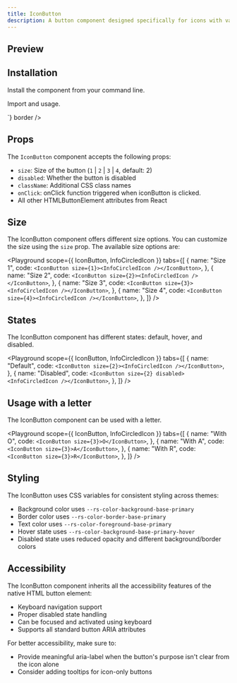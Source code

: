 ```yaml
---
title: IconButton
description: A button component designed specifically for icons with various sizes and states.
---
```


## Preview

<Preview>
  <Flex align="center" gap="small" direction="row">
    <IconButton size={4}>
      <InfoCircledIcon />
    </IconButton>
  </Flex>
</Preview>

## Installation

Install the component from your command line.

<LiveProvider>
  <LiveEditor code={`npm install @raystack/apsara`} border />
</LiveProvider>

Import and usage.

<LiveProvider>
    <LiveEditor code={`

<IconButton size={2}>
  <InfoCircledIcon />
</IconButton>
`} border />
</LiveProvider>

## Props

The `IconButton` component accepts the following props:

- `size`: Size of the button (`1` | `2` | `3` | `4`, default: 2)
- `disabled`: Whether the button is disabled
- `className`: Additional CSS class names
- `onClick`: onClick function triggered when iconButton is clicked.
- All other HTMLButtonElement attributes from React

## Size

The IconButton component offers different size options. You can customize the size using the `size` prop. The available size options are:

<Playground
  scope={{ IconButton, InfoCircledIcon }}
  tabs={[
    {
      name: "Size 1",
      code: `<IconButton size={1}><InfoCircledIcon /></IconButton>`,
    },
    {
      name: "Size 2",
      code: `<IconButton size={2}><InfoCircledIcon /></IconButton>`,
    },
    {
      name: "Size 3",
      code: `<IconButton size={3}><InfoCircledIcon /></IconButton>`,
    },
    {
      name: "Size 4",
      code: `<IconButton size={4}><InfoCircledIcon /></IconButton>`,
    },
  ]}
/>

## States

The IconButton component has different states: default, hover, and disabled.

<Playground
  scope={{ IconButton, InfoCircledIcon }}
  tabs={[
    {
      name: "Default",
      code: `<IconButton size={2}><InfoCircledIcon /></IconButton>`,
    },
    {
      name: "Disabled",
      code: `<IconButton size={2} disabled><InfoCircledIcon /></IconButton>`,
    },
  ]}
/>

## Usage with a letter

The IconButton component can be used with a letter.

<Playground
  scope={{ IconButton, InfoCircledIcon }}
  tabs={[
    {
      name: "With O",
      code: `<IconButton size={3}>O</IconButton>`,
    },
    {
      name: "With A",
      code: `<IconButton size={3}>A</IconButton>`,
    },
    {
      name: "With R",
      code: `<IconButton size={3}>R</IconButton>`,
    },
  ]}
/>

## Styling

The IconButton uses CSS variables for consistent styling across themes:

- Background color uses `--rs-color-background-base-primary`
- Border color uses `--rs-color-border-base-primary`
- Text color uses `--rs-color-foreground-base-primary`
- Hover state uses `--rs-color-background-base-primary-hover`
- Disabled state uses reduced opacity and different background/border colors

## Accessibility

The IconButton component inherits all the accessibility features of the native HTML button element:

- Keyboard navigation support
- Proper disabled state handling
- Can be focused and activated using keyboard
- Supports all standard button ARIA attributes

For better accessibility, make sure to:

- Provide meaningful aria-label when the button's purpose isn't clear from the icon alone
- Consider adding tooltips for icon-only buttons
